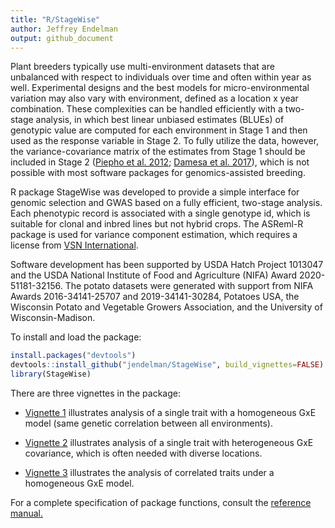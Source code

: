 ```yaml
---
title: "R/StageWise"
author: Jeffrey Endelman
output: github_document
---
```


Plant breeders typically use multi-environment datasets that are unbalanced with respect to individuals over time and often within year as well. Experimental designs and the best models for micro-environmental variation may also vary with environment, defined as a location x year combination. These complexities can be handled efficiently with a two-stage analysis, in which best linear unbiased estimates (BLUEs) of genotypic value are computed for each environment in Stage 1 and then used as the response variable in Stage 2. To fully utilize the data, however, the variance-covariance matrix of the estimates from Stage 1 should be included in Stage 2 ([Piepho et al. 2012](https://doi.org/10.1002/bimj.201100219); [Damesa et al. 2017](https://doi.org/10.2134/agronj2016.07.0395)), which is not possible with most software packages for genomics-assisted breeding. 

R package StageWise was developed to provide a simple interface for genomic selection and GWAS based on a fully efficient, two-stage analysis. Each phenotypic record is associated with a single genotype id, which is suitable for clonal and inbred lines but not hybrid crops. The ASReml-R package is used for variance component estimation, which requires a license from [VSN International](https://www.vsni.co.uk/software/asreml-r).

Software development has been supported by USDA Hatch Project 1013047 and the USDA National Institute of Food and Agriculture (NIFA) Award 2020-51181-32156. The potato datasets were generated with support from NIFA Awards 2016-34141-25707 and 2019-34141-30284, Potatoes USA, the Wisconsin Potato and Vegetable Growers Association, and the University of Wisconsin-Madison.

To install and load the package:
```R
install.packages("devtools")
devtools::install_github("jendelman/StageWise", build_vignettes=FALSE)
library(StageWise)
```

There are three vignettes in the package:

* [Vignette 1](https://jendelman.github.io/StageWise/Vignette1.html) illustrates analysis of a single trait with a homogeneous GxE model (same genetic correlation between all environments). 

* [Vignette 2](https://jendelman.github.io/StageWise/Vignette2.html) illustrates analysis of a single trait with heterogeneous GxE covariance, which is often needed with diverse locations.

* [Vignette 3](https://jendelman.github.io/StageWise/Vignette3.html) illustrates the analysis of correlated traits under a homogeneous GxE model.

For a complete specification of package functions, consult the [reference manual.](https://jendelman.github.io/StageWise/manual.pdf)




